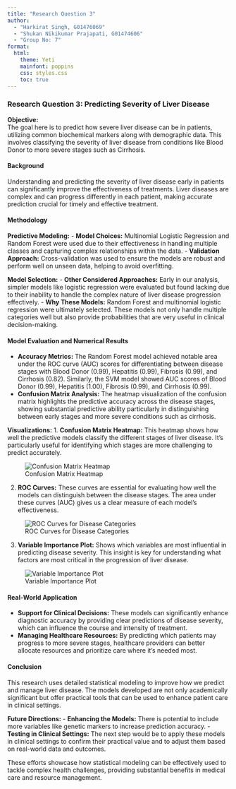 ```yaml
---
title: "Research Question 3"
author: 
  - "Harkirat Singh, G01476069"
  - "Shukan Nikikumar Prajapati, G01474606"
  - "Group No: 7"
format: 
  html:
    theme: Yeti
    mainfont: poppins
    css: styles.css
    toc: true
---
```


### Research Question 3: Predicting Severity of Liver Disease

**Objective:**\
The goal here is to predict how severe liver disease can be in patients, utilizing common biochemical markers along with demographic data. This involves classifying the severity of liver disease from conditions like Blood Donor to more severe stages such as Cirrhosis.

#### Background

Understanding and predicting the severity of liver disease early in patients can significantly improve the effectiveness of treatments. Liver diseases are complex and can progress differently in each patient, making accurate prediction crucial for timely and effective treatment.

#### Methodology

**Predictive Modeling:** - **Model Choices:** Multinomial Logistic Regression and Random Forest were used due to their effectiveness in handling multiple classes and capturing complex relationships within the data. - **Validation Approach:** Cross-validation was used to ensure the models are robust and perform well on unseen data, helping to avoid overfitting.

**Model Selection:** - **Other Considered Approaches:** Early in our analysis, simpler models like logistic regression were evaluated but found lacking due to their inability to handle the complex nature of liver disease progression effectively. - **Why These Models:** Random Forest and multinomial logistic regression were ultimately selected. These models not only handle multiple categories well but also provide probabilities that are very useful in clinical decision-making.

#### Model Evaluation and Numerical Results

-   **Accuracy Metrics:** The Random Forest model achieved notable area under the ROC curve (AUC) scores for differentiating between disease stages with Blood Donor (0.99), Hepatitis (0.99), Fibrosis (0.99), and Cirrhosis (0.82). Similarly, the SVM model showed AUC scores of Blood Donor (0.99), Hepatitis (1.00), Fibrosis (0.99), and Cirrhosis (0.99).
-   **Confusion Matrix Analysis:** The heatmap visualization of the confusion matrix highlights the predictive accuracy across the disease stages, showing substantial predictive ability particularly in distinguishing between early stages and more severe conditions such as cirrhosis.

**Visualizations:** 1. **Confusion Matrix Heatmap:** This heatmap shows how well the predictive models classify the different stages of liver disease. It's particularly useful for identifying which stages are more challenging to predict accurately.

![Confusion Matrix Heatmap](RQ3-1.png)

2.  **ROC Curves:** These curves are essential for evaluating how well the models can distinguish between the disease stages. The area under these curves (AUC) gives us a clear measure of each model's effectiveness.

![ROC Curves for Disease Categories](RQ3-2.png)

3.  **Variable Importance Plot:** Shows which variables are most influential in predicting disease severity. This insight is key for understanding what factors are most critical in the progression of liver disease.

![Variable Importance Plot](RQ3-3.png)

#### Real-World Application

-   **Support for Clinical Decisions:** These models can significantly enhance diagnostic accuracy by providing clear predictions of disease severity, which can influence the course and intensity of treatment.
-   **Managing Healthcare Resources:** By predicting which patients may progress to more severe stages, healthcare providers can better allocate resources and prioritize care where it's needed most.

#### Conclusion

This research uses detailed statistical modeling to improve how we predict and manage liver disease. The models developed are not only academically significant but offer practical tools that can be used to enhance patient care in clinical settings.

**Future Directions:** - **Enhancing the Models:** There is potential to include more variables like genetic markers to increase prediction accuracy. - **Testing in Clinical Settings:** The next step would be to apply these models in clinical settings to confirm their practical value and to adjust them based on real-world data and outcomes.

These efforts showcase how statistical modeling can be effectively used to tackle complex health challenges, providing substantial benefits in medical care and resource management.
